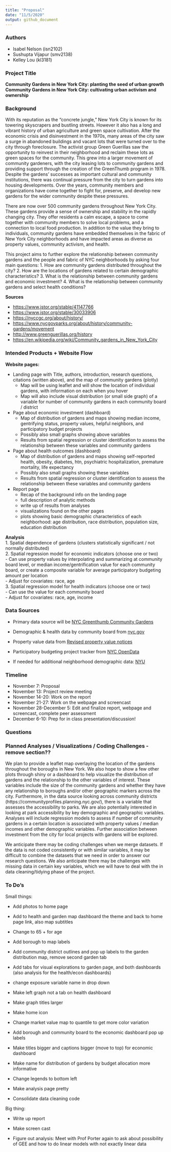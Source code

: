 ```yaml
---
title: "Proposal"
date: "11/5/2020"
output: github_document
---
```

### Authors

* Isabel Nelson (isn2102)
* Sushupta Vijapur (smv2138)
* Kelley Lou (kl3181)

### Project Title

**Community Gardens in New York City: planting the seed of urban growth**  
**Community Gardens in New York City: cultivating urban activism and ownership**

### Background

With its reputation as the "concrete jungle," New York City is known for its towering skyscrapers and bustling streets. However it also has a long and vibrant history of urban agriculture and green space cultivation. After the economic crisis and disinvestment in the 1970s, many areas of the city saw a surge in abandoned buildings and vacant lots that were turned over to the city through foreclosure. The activist group Green Guerillas saw the opportunity to reinvest in their neighborhood and reclaim these lots as green spaces for the community. This grew into a larger movement of community gardeners, with the city leasing lots to community gardens and providing support through the creation of the GreenThumb program in 1978. Despite the gardens' successes as important cultural and community institutions, there was continual pressure from the city to turn gardens into housing developments. Over the years, community members and organizations have come together to fight for, preserve, and develop new gardens for the wider community despite these pressures. 

There are now over 500 community gardens throughout New York City. These gardens provide a sense of ownership and stability in the rapidly changing city. They offer residents a calm escape, a space to come together with community members to solve local problems, and a connection to local food production. In addition to the value they bring to individuals, community gardens have embedded themselves in the fabric of New York City neighborhoods and have impacted areas as diverse as property values, community activism, and health. 

This project aims to further explore the relationship between community gardens and the people and fabric of NYC neighborhoods by asking four main questions: 
1. How are community gardens distributed throughout the city?
2. How are the locations of gardens related to certain demographic characteristics? 
3. What is the relationship between community gardens and economic investment? 
4. What is the relationship between community gardens and select health conditions? 

**Sources**  

* [https://www.jstor.org/stable/41147766](https://www.jstor.org/stable/41147766)
* [https://www.jstor.org/stable/30033906](https://www.jstor.org/stable/30033906) 
* [https://nyccgc.org/about/history/](https://nyccgc.org/about/history/)
* [https://www.nycgovparks.org/about/history/community-gardens/movement](https://www.nycgovparks.org/about/history/community-gardens/movement)
* [http://www.greenguerillas.org/history](http://www.greenguerillas.org/history)
* [https://en.wikipedia.org/wiki/Community_gardens_in_New_York_City](https://en.wikipedia.org/wiki/Community_gardens_in_New_York_City)

### Intended Products + Website Flow

**Website pages:**  

* Landing page with Title, authors, introduction, research questions, citations (written above), and the map of community gardens (plotly)  
  - Map will be using leaflet and will show the location of individual gardens, with information on each when you hover  
  - Map will also include visual distribution (or small side graph) of a variable for number of community gardens in each community board / district  
* Page about economic investment (dashboard)  
  - Map of distribution of gardens and maps showing median income, gentrifying status, property values, helpful neighbors, and participatory budget projects  
  - Possibly also small graphs showing above variables  
  - Results from spatial regression or cluster identification to assess the relationship between these variables and community gardens  
* Page about health outcomes (dashboard)  
  - Map of distribution of gardens and maps showing self-reported health, obesity, diabetes, htn, psychiatric hospitalization, premature mortality, life expectancy  
  - Possibly also small graphs showing these variables  
  - Results from spatial regression or cluster identification to assess the relationship between these variables and community gardens  
* Report page  
  - Recap of the background info on the landing page  
  - full description of analytic methods  
  - write up of results from analyses  
  - visualizations found on the other pages  
  - plots showing basic demographic characteristics of each neighborhood: age distribution, race distribution, population size, education distribution
  
**Analysis**  
1. Spatial dependence of gardens (clusters statistically significant / not normally distributed)  
2. Spatial regression model for economic indicators (choose one or two)  
  - Can use property values by interpolating and summarizing at community board level, or median income/gentrification value for each community board, or create a composite variable for average participatory budgeting amount per location  
  - Adjust for covariates: race, age  
3. Spatial regression model for health indicators (choose one or two)  
  - Can use the value for each community board  
  - Adjust for covariates: race, age, income

### Data Sources

* Primary data source will be [NYC Greenthumb Community Gardens](https://data.cityofnewyork.us/Environment/NYC-Greenthumb-Community-Gardens/ajxm-kzmj)
* Demographic & health data by community board from [nyc.gov](https://communityprofiles.planning.nyc.gov/)
* Property value data from [Revised property value notices](https://data.cityofnewyork.us/City-Government/Revised-Notice-of-Property-Value-RNOPV-/8vgb-zm6e)
* Participatory budgeting project tracker from [NYC OpenData](https://data.cityofnewyork.us/City-Government/Participatory-Budgeting-Project-Tracker/qm5f-frjb)

* If needed for additional neighborhood demographic data: [NYU](https://furmancenter.org/neighborhoods)

### Timeline

* November 7: Proposal
* November 13: Project review meeting
* November 14-20: Work on the report
* November 21-27: Work on the webpage and screencast
* November 28-December 5: Edit and finalize report, webpage and screencast, complete peer assessment
* December 6-10: Prep for in class presentation/discussion!
  
### Questions

### Planned Analyses / Visualizations / Coding Challenges - remove section?? 

We plan to provide a leaflet map overlaying the location of the gardens throughout the boroughs in New York. We also hope to show a few other plots through shiny or a dashboard to help visualize the distribution of gardens and the relationship to the other variables of interest. These variables include the size of the community gardens and whether they have any relationship to boroughs and/or other geographic markers across the city. Furthermore, in the data source looking across community districts (https://communityprofiles.planning.nyc.gov/), there is a variable that assesses the accessibility to parks. We are also potentially interested in looking at park accessibility by key demographic and geographic variables. Analyses will include regression models to assess if number of community gardens in a certain location is associated with property values / median incomes and other demographic variables. Further association between investment from the city for local projects with gardens will be explored.

We anticipate there may be coding challenges when we merge datasets. If the data is not coded consistently or with similar variables, it may be difficult to combine the datasets that we need in order to answer our research questions. We also anticipate there may be challenges with missing data in certain key variables, which we will have to deal with the in data cleaning/tidying phase of the project. 

### To Do's

Small things: 

- Add photos to home page 

- Add to health and garden map dashboard the theme and back to home page link, also map subtitles 

- Change to 65 + for age 

- Add borough to map labels

- Add community district outlines and pop up labels to the garden distribution map, remove second garden tab

- Add tabs for visual explorations to garden page, and both dashboards (also analysis for the health/econ dashboards)

- change exposure variable name in drop down 

- Make left graph not a tab on health dashboard

- Make graph titles larger

- Make home icon

- Change market value map to quantile to get more color variation 

- Add borough and community board to the economic dashboard pop up labels 

- Make titles bigger and captions bigger (move to top) for economic dashboard

- Make name for distribution of gardens by budget allocation more informative

- Change legends to bottom left

- Make analysis page pretty

- Consolidate data cleaning code



Big thing: 

- Write up report

- Make screen cast

- Figure out analysis: Meet with Prof Porter again to ask about possibility of GEE and how to do linear models with not exactly linear data
